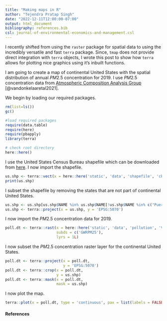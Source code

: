 ```yaml
---
title: "Making maps in R"
author: "Tejendra Pratap Singh"
date: "2022-12-11T12:00:00-07:00"
output: html_document
bibliography: references.bib
csl: journal-of-environmental-economics-and-management.csl
---
```


I recently shifted from using the `raster` package for spatial data to using the incredibly versatile and fast `terra` package. Since, `tmap` does not provide direct integration with `terra` objects, I wrote this post to show how `terra` allows for plotting nice graphics using it's inbuilt functions.

I am going to create a map of continental United States with the spatial distribution of annual $PM2.5$ concentration for 2019. I use $PM2.5$ concentration data from [Atmospheric Composition Analysis Group](https://sites.wustl.edu/acag/datasets/surface-pm2-5/) [@vandonkelaaretal2021].

We begin by loading our required packages.
```r
rm(list=ls())
gc()

#load required packages
require(data.table)
require(here)
require(pbapply) 
library(terra)

# check root directory
here::here()
```
I use the United States Census Bureau shapefile which can be downloaded from [here](https://www2.census.gov/geo/tiger/GENZ2018/shp/cb_2018_us_state_500k.zip). I now import the shapefile.

```r
us.shp <- terra::vect(x = here::here('static', 'data', 'shapefile', 'cb_2018_us_state_500k', 'cb_2018_us_state_500k.shp'))
print(us.shp)
```
I subset the shapefile by removing the states that are not part of continental United States.
```r
us.shp <- us.shp[us.shp$NAME %in% us.shp$NAME[!us.shp$NAME %in% c("Puerto Rico", "American Samoa", "United States Virgin Islands", "Hawaii", "Guam", "Commonwealth of the Northern Mariana Islands", "Alaska")],]
us.shp <- terra::project(x = us.shp, y = 'EPSG:5070')
```
I now import the $PM2.5$ concentration data for 2019.
```r
poll.dt <- terra::rast(x = here::here('static', 'data', 'pollution', 'V5GL03.HybridPM25.NorthAmerica.201901-201912.nc'),
                       subds = c('GWRPM25'),
                       lyrs = 1L)
```

I now subset the $PM2.5$ concentration raster layer for the continental United States.
```r
poll.dt <- terra::project(x = poll.dt,
                          y = 'EPSG:5070')
poll.dt <- terra::crop(x = poll.dt,
                       y = us.shp)
poll.dt <- terra::mask(x = poll.dt,
                       mask = us.shp)
```

I now plot the map.
```r
terra::plot(x = poll.dt, type = 'continuous', pax = list(labels = FALSE, tick = FALSE), maxcell = 300000000000000000)
```

#### References
